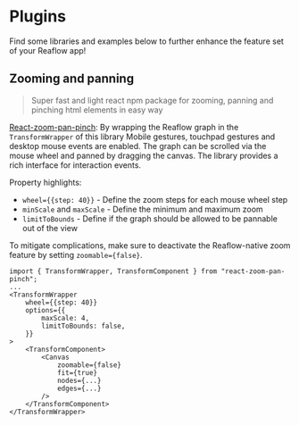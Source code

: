 
<Meta title="Docs/Plugins" />

# Plugins

Find some libraries and examples below to further enhance the feature set of your Reaflow app!

## Zooming and panning
> Super fast and light react npm package for zooming, panning and pinching html elements in easy way

[React-zoom-pan-pinch](https://github.com/prc5/react-zoom-pan-pinch): By wrapping the Reaflow graph in the `TransformWrapper` of this library Mobile gestures, touchpad gestures and desktop mouse events are enabled. The graph can be scrolled via the mouse wheel and panned by dragging the canvas. The library provides a rich interface for interaction events.

Property highlights:
- `wheel={{step: 40}}` - Define the zoom steps for each mouse wheel step
- `minScale` and `maxScale` - Define the minimum and maximum zoom
- `limitToBounds` - Define if the graph should be allowed to be pannable out of the view

To mitigate complications, make sure to deactivate the Reaflow-native zoom feature by setting `zoomable={false}`.
```
import { TransformWrapper, TransformComponent } from "react-zoom-pan-pinch";
...
<TransformWrapper
    wheel={{step: 40}}
    options={{
        maxScale: 4,
        limitToBounds: false,
    }}
>
    <TransformComponent>
        <Canvas
            zoomable={false}
            fit={true}
            nodes={...}
            edges={...}
        />
    </TransformComponent>
</TransformWrapper>
```